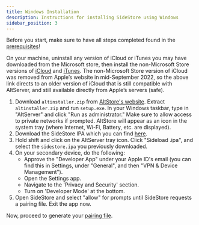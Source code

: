 ```yaml
---
title: Windows Installation
description: Instructions for installing SideStore using Windows
sidebar_position: 3
---
```


Before you start, make sure to have all steps completed found in the [prerequisites](prerequisites)!

On your machine, uninstall any version of iCloud or iTunes you may have downloaded from the Microsoft store, then install the non-Microsoft Store versions of [iCloud](https://updates.cdn-apple.com/2020/windows/001-39935-20200911-1A70AA56-F448-11EA-8CC0-99D41950005E/iCloudSetup.exe) and  [iTunes](https://apple.com/itunes.download/win64). The non-Microsoft Store version of iCloud was removed from Apple’s website in mid-September 2022, so the above link directs to an older version of iCloud that is still compatible with AltServer, and still available directly from Apple’s servers (safe).

1. Download `altinstaller.zip` from [AltStore's website](https://cdn.altstore.io/file/altstore/altinstaller.zip). Extract `altinstaller.zip` and run `setup.exe`. In your Windows taskbar, type in "AltServer" and click "Run as administrator." Make sure to allow access to private networks if prompted. AltStore will appear as an icon in the system tray (where Internet, Wi-Fi, Battery, etc. are displayed).
2. Download the SideStore IPA which you can find [here](https://github.com/sidestore/sidestore/releases/latest/download/sidestore.ipa).
3. Hold shift and click on the AltServer tray icon. Click "Sideload .ipa", and select the `sidestore.ipa` you previously downloaded.
4. On your secondary device, do the following:
    * Approve the "Developer App" under your Apple ID's email (you can find this in Settings, under "General", and then "VPN & Device Management").
    * Open the Settings app.
    * Navigate to the 'Privacy and Security' section.
    * Turn on 'Developer Mode' at the bottom.
5. Open SideStore and select "allow" for prompts until SideStore requests a pairing file. Exit the app now.

Now, proceed to generate your [pairing file](pairing-file).
